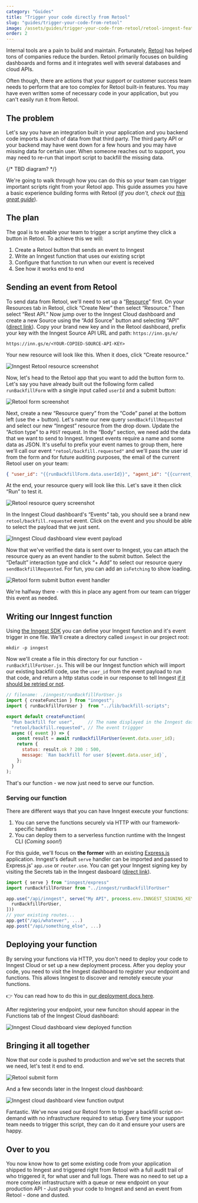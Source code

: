 ```yaml
---
category: "Guides"
title: "Trigger your code directly from Retool"
slug: "guides/trigger-your-code-from-retool"
image: /assets/guides/trigger-your-code-from-retool/retool-inngest-featured-image.jpg
order: 2
---
```


Internal tools are a pain to build and maintain. Fortunately, [Retool](https://retool.com/) has helped tons of companies reduce the burden. Retool primarily focuses on building dashboards and forms and it integrates well with several databases and cloud APIs.

Often though, there are actions that your support or customer success team needs to perform that are too complex for Retool built-in features. You may have even written some of necessary code in your application, but you can't easily run it from Retool.

## The problem

Let's say you have an integration built in your application and you backend code imports a bunch of data from that third party. The third party API or your backend may have went down for a few hours and you may have missing data for certain user. When someone reaches out to support, you may need to re-run that import script to backfill the missing data.

{/* TBD diagram? */}

We're going to walk through how you can do this so your team can trigger important scripts right from your Retool app. This guide assumes you have a basic experience building forms with Retool (*If you don't, check out [this great guide](https://docs.retool.com/docs/create-forms-using-form-component)*).

## The plan

The goal is to enable your team to trigger a script anytime they click a button in Retool. To achieve this we will:

1. Create a Retool button that sends an event to Inngest
2. Write an Inngest function that uses our existing script
3. Configure that function to run when our event is received
4. See how it works end to end

## Sending an event from Retool

To send data from Retool, we'll need to set up a “[Resource](https://docs.retool.com/docs/resources)” first. On your Resources tab in Retool, click “Create New” then select “Resource.” Then select “Rest API.” Now jump over to the Inngest Cloud dashboard and create a new Source using the “Add Source” button and selecting “API” ([direct link](/test/sources/new?ref=retool-guide#API)). Copy your brand new key and in the Retool dashboard, prefix your key with the Inngest Source API URL and path: `https://inn.gs/e/`

```shell
https://inn.gs/e/<YOUR-COPIED-SOURCE-API-KEY>
```

Your new resource will look like this. When it does, click “Create resource.”

![Inngest Retool resource screenshot](/assets/guides/trigger-your-code-from-retool/retool-resource.png)

Now, let's head to the Retool app that you want to add the button form to. Let's say you have already built out the following form called `runBackfillForm` with a single input called `userId` and a submit button:

![Retool form screenshot](/assets/guides/trigger-your-code-from-retool/retool-form.png)

Next, create a new “Resource query” from the “Code” panel at the bottom left (use the + button). Let's name our new query `sendBackfillRequested` and select our new “Inngest” resource from the drop down. Update the “Action type” to a `POST` request. In the “Body” section, we need add the data that we want to send to Inngest. Inngest events require a name and some data as JSON. It's useful to prefix your event names to group them, here we'll call our event `"retool/backfill.requested"` and we'll pass the user id from the form and for future auditing purposes, the email of the current Retool user on your team:

```json
{ "user_id": "{{runBackfillForm.data.userId}}", "agent_id": "{{current_user.email}}" }
```

At the end, your resource query will look like this. Let's save it then click “Run” to test it.

![Retool resource query screenshot](/assets/guides/trigger-your-code-from-retool/retool-resource-query.png)

In the Inngest Cloud dashboard's “Events” tab, you should see a brand new `retool/backfill.requested` event. Click on the event and you should be able to select the payload that we just sent.

![Inngest Cloud dashboard view event payload](/assets/guides/trigger-your-code-from-retool/inngest-view-event-payload.gif)

Now that we've verified the data is sent over to Inngest, you can attach the resource query as an event handler to the submit button. Select the “Default” interaction type and click “+ Add” to select our resource query `sendBackfillRequested`. For fun, you can add an `isFetching` to show loading.

![Retool form submit button event handler](/assets/guides/trigger-your-code-from-retool/retool-resource-query.png)

We're halfway there - with this in place any agent from our team can trigger this event as needed.

## Writing our Inngest function

Using [the Inngest SDK](/features/sdk?ref=retool-guide) you can define your Inngest function and it's event trigger in one file. We'll create a directory called `inngest` in our project root:

```
mkdir -p inngest
```

Now we'll create a file in this directory for our function - `runBackfillForUser.js`. This will be our Inngest function which will import our existing backfill code, use the `user_id` from the event payload to run that code, and return a http status code in our response to tell Inngest [if it should be retried or not](/docs/reference/functions/retries?ref=retool-guide).


```js
// filename: ./inngest/runBackfillForUser.js
import { createFunction } from "inngest";
import { runBackfillForUser }  from "../lib/backfill-scripts";

export default createFunction(
  "Run backfill for user",     // The name displayed in the Inngest dashboard
  "retool/backfill.requested", // The event triggger
  async ({ event }) => {
    const result = await runBackfillForUser(event.data.user_id);
    return {
      status: result.ok ? 200 : 500,
      message: `Ran backfill for user ${event.data.user_id}`,
    };
  }
);
```

That's our function - we now just need to serve our function.

### Serving our function

There are different ways that you can have Inngest execute your functions:

1. You can serve the functions securely via HTTP with our framework-specific handlers
2. You can deploy them to a serverless function runtime with the Inngest CLI (_Coming soon!_)

For this guide, we'll focus on **the former** with an existing [Express.js](https://expressjs.com/) application. Inngest's default `serve` handler can be imported and passed to Express.js' `app.use` or `router.use`. You can get your Inngest signing key by visiting the Secrets tab in the Inngest dasboard ([direct link](https://app.inngest.com/secrets)).

```js
import { serve } from "inngest/express"
import runBackfillForUser from "../inngest/runBackfillForUser"

app.use("/api/inngest", serve("My API", process.env.INNGEST_SIGNING_KEY, [
  runBackfillForUser,
]))
// your existing routes...
app.get("/api/whatever", ...)
app.post("/api/something_else", ...)
```

## Deploying your function

By serving your functions via HTTP, you don't need to deploy your code to Inngest Cloud or set up a new deployment process. After you deploy your code, you need to visit the Inngest dashboard to register your endpoint and functions. This allows Inngest to discover and remotely execute your functions.

<aside>
  👉 You can read how to do this in <a href="/docs/deploy#registering-live-functions-with-inngest">our deployment docs here</a>.
</aside>

After registering your endpoint, your new funciton should appear in the Functions tab of the Inngest Cloud dashboard:

![Inngest Cloud dashboard view deployed function](/assets/guides/trigger-your-code-from-retool/inngest-deployed-function.png)

## Bringing it all together

Now that our code is pushed to production and we've set the secrets that we need, let's test it end to end.

![Retool submit form](/assets/guides/trigger-your-code-from-retool/retool-submit-form.gif)

And a few seconds later in the Inngest cloud dashboard:

![Inngest cloud dashboard view function output](/assets/guides/trigger-your-code-from-retool/inngest-view-function-output.gif)

Fantastic. We've now used our Retool form to trigger a backfill script on-demand with no infrastructure required to setup. Every time your support team needs to trigger this script, they can do it and ensure your users are happy.

## Over to you

You now know how to get some existing code from your application shipped to Inngest and triggered right from Retool with a full audit trail of who triggered it, for what user and full logs. There was no need to set up a more complex infrastructure with a queue or new endpoint on your production API - Just push your code to Inngest and send an event from Retool - done and dusted.
